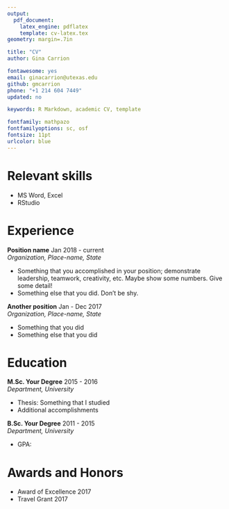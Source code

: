 ```yaml
---
output: 
  pdf_document:
    latex_engine: pdflatex
    template: cv-latex.tex
geometry: margin=.7in

title: "CV"
author: Gina Carrion

fontawesome: yes
email: ginacarrion@utexas.edu
github: gmcarrion
phone: "+1 214 604 7449"
updated: no

keywords: R Markdown, academic CV, template

fontfamily: mathpazo
fontfamilyoptions: sc, osf
fontsize: 11pt
urlcolor: blue
---
```


# Relevant skills

- MS Word, Excel
- RStudio

# Experience 

**Position name** \hfill Jan 2018 - current  
*Organization, Place-name, State*

- Something that you accomplished in your position; demonstrate leadership, teamwork, creativity, etc. Maybe show some numbers. Give some detail!
- Something else that you did. Don't be shy.

**Another position** \hfill Jan - Dec 2017  
*Organization, Place-name, State*

- Something that you did
- Something else that you did

# Education

**M.Sc. Your Degree** \hfill 2015 - 2016  
*Department, University*

- Thesis: Something that I studied
- Additional accomplishments

**B.Sc. Your Degree** \hfill 2011 - 2015  
*Department, University*

- GPA: 

# Awards and Honors

- Award of Excellence \hfill 2017
- Travel Grant \hfill 2017